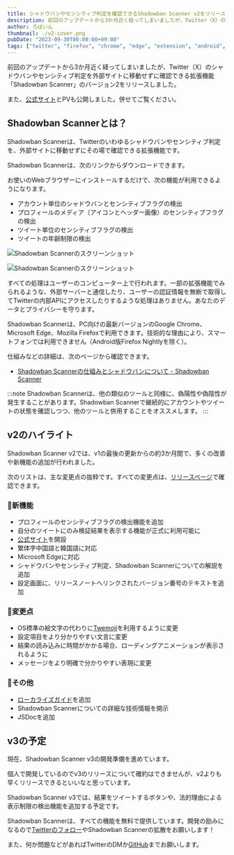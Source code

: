 ```yaml
---
title: シャドウバンやセンシティブ判定を確認できるShadowban Scanner v2をリリースしました
description: 前回のアップデートから3か月近く経ってしまいましたが、Twitter（X）のシャドウバンやセンシティブ判定を外部サイトに移動せずに確認できる拡張機能「Shadowban Scanner」のバージョン2をリリースしました。Shadowban Scanner v2では、v1の最後の更新からの約3か月間で、多くの改善や新機能の追加が行われました。
author: ろぼいん
thumbnail: ./v2-cover.png
pubDate: "2023-09-30T00:00:00+09:00"
tags: ["twitter", "firefox", "chrome", "edge", "extension", "android", "shadowban-scanner"]
---
```



前回のアップデートから3か月近く経ってしまいましたが、Twitter（X）のシャドウバンやセンシティブ判定を外部サイトに移動せずに確認できる拡張機能「Shadowban Scanner」のバージョン2をリリースしました。

また、[公式サイト](https://shadowban-scanner.roboin.io/)とPVも公開しました。併せてご覧ください。

<YouTube id="S2mRHz9SEig" />

## Shadowban Scannerとは？

Shadowban Scannerは、Twitterのいわゆるシャドウバンやセンシティブ判定を、外部サイトに移動せずにその場で確認できる拡張機能です。

Shadowban Scannerは、次のリンクからダウンロードできます。

<ExtensionBadges/>

お使いのWebブラウザーにインストールするだけで、次の機能が利用できるようになります。

- アカウント単位のシャドウバンとセンシティブフラグの検出
- プロフィールのメディア（アイコンとヘッダー画像）のセンシティブフラグの検出
- ツイート単位のセンシティブフラグの検出
- ツイートの年齢制限の検出

![Shadowban Scannerのスクリーンショット](./screenshot2_ja.png)

![Shadowban Scannerのスクリーンショット](./screenshot1_ja.png)

すべての処理はユーザーのコンピューター上で行われます。一部の拡張機能でみられるような、外部サーバーと通信したり、ユーザーの認証情報を無断で取得してTwitterの内部APIにアクセスしたりするような処理はありません。あなたのデータとプライバシーを守ります。

Shadowban Scannerは、PC向けの最新バージョンのGoogle Chrome、Microsoft Edge、Mozilla Firefoxで利用できます。技術的な理由により、スマートフォンでは利用できません（Android版Firefox Nightlyを除く）。

仕組みなどの詳細は、次のページから確認できます。

- [Shadowban Scannerの仕組みとシャドウバンについて - Shadowban Scanner](https://github.com/Robot-Inventor/shadowban-scanner/blob/main/doc/ja/about-shadowban.md)

:::note
Shadowban Scannerは、他の類似のツールと同様に、偽陽性や偽陰性が発生することがあります。Shadowban Scannerで継続的にアカウントやツイートの状態を確認しつつ、他のツールと併用することをオススメします。
:::

## v2のハイライト

Shadowban Scanner v2では、v1の最後の更新からの約3か月間で、多くの改善や新機能の追加が行われました。

次のリストは、主な変更点の抜粋です。すべての変更点は、[リリースページ](https://github.com/Robot-Inventor/shadowban-scanner/releases/tag/v2.0.0)で確認できます。

### 🎉新機能

- プロフィールのセンシティブフラグの検出機能を追加
- 自分のツイートにのみ検証結果を表示する機能が正式に利用可能に
- [公式サイト](https://shadowban-scanner.roboin.io/)を開設
- 繁体字中国語と韓国語に対応
- Microsoft Edgeに対応
- シャドウバンやセンシティブ判定、Shadowban Scannerについての解説を追加
- 設定画面に、リリースノートへリンクされたバージョン番号のテキストを追加

### 🔧変更点

- OS標準の絵文字の代わりに[Twemoji](https://twemoji.twitter.com/)を利用するように変更
- 設定項目をより分かりやすい文言に変更
- 結果の読み込みに時間がかかる場合、ローディングアニメーションが表示されるように
- メッセージをより明確で分かりやすい表現に変更

### 📝その他

- [ローカライズガイド](https://github.com/Robot-Inventor/shadowban-scanner/blob/main/doc/localization.md)を追加
- Shadowban Scannerについての詳細な技術情報を開示
- JSDocを追加

## v3の予定

現在、Shadowban Scanner v3の開発準備を進めています。

個人で開発しているのでv3のリリースについて確約はできませんが、v2よりも早くリリースできるといいなと思っています。

Shadowban Scanner v3では、結果をツイートするボタンや、法的理由による表示制限の検出機能を追加する予定です。

Shadowban Scannerは、すべての機能を無料で提供しています。開発の励みになるので[Twitterのフォロー](https://twitter.com/keita_roboin)やShadowban Scannerの拡散をお願いします！

また、何か問題などがあればTwitterのDMか[GitHub](https://github.com/Robot-Inventor/shadowban-scanner)までお願いします。
